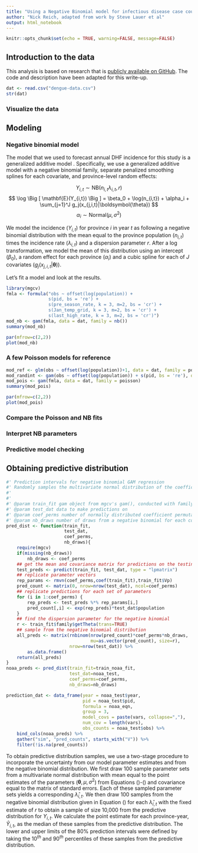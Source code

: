 ```yaml
---
title: "Using a Negative Binomial model for infectious disease case counts"
author: "Nick Reich, adapted from work by Steve Lauer et al"
output: html_notebook
---
```


```r
knitr::opts_chunk$set(echo = TRUE, warning=FALSE, message=FALSE)
```

## Introduction to the data

This analysis is based on research that is [publicly available on GitHub](https://github.com/reichlab/annual-predictions-paper). The code and description have been adapted for this write-up.


```r
dat <- read.csv("dengue-data.csv")
str(dat)
```

### Visualize the data

## Modeling

### Negative binomial model

The model that we used to forecast annual DHF incidence for this study is a generalized additive model \cite{Hastie2009}.
Specifically, we use a generalized additive model with a negative binomial family, separate penalized smoothing splines for each covariate, and province-level random effects:

$$    Y_{i,t} \sim \text{NB}(n_{i,t}\lambda_{i,t}, r) $$
$$    \log \Big [ \mathbf{E}(Y_{i,t}) \Big ] = \beta_0 + \log(n_{i,t}) + \alpha_i + \sum_{j=1}^J g_j(x_{j,i,t}|\boldsymbol{\theta}) $$
$$     \alpha_i \sim \text{Normal}(\mu, \sigma^2) $$

\noindent We model the incidence ($Y_{i,t}$) for province $i$ in year $t$ as following a negative binomial distribution with the mean equal to the province population ($n_{i,t}$) times the incidence rate ($\lambda_{i,t}$) and a dispersion parameter $r$.
After a log transformation, we model the mean of this distribution using an intercept ($\beta_0$), a random effect for each province ($\alpha_i$) and a cubic spline for each of $J$ covariates ($g_j(x_{j,i,t}|\boldsymbol{\theta})$).

Let's fit a model and look at the results.
```r
library(mgcv)
fmla <- formula("obs ~ offset(log(population)) + 
                s(pid, bs = 're') + 
                s(pre_season_rate, k = 3, m=2, bs = 'cr') +
                s(Jan_temp_grid, k = 3, m=2, bs = 'cr') +
                s(last_high_rate, k = 3, m=2, bs = 'cr')")
mod_nb <- gam(fmla, data = dat, family = nb())
summary(mod_nb)
```

```r
par(mfrow=c(2,2))
plot(mod_nb)
```

### A few Poisson models for reference
```r
mod_ref <- glm(obs ~ offset(log(population))+1, data = dat, family = poisson)
mod_randint <- gam(obs ~ offset(log(population)) + s(pid, bs = 're'), data = dat, family = poisson)
mod_pois <- gam(fmla, data = dat, family = poisson)
summary(mod_pois)
```

```r
par(mfrow=c(2,2))
plot(mod_pois)
```

### Compare the Poisson and NB fits

### Interpret NB parameters

### Predictive model checking

## Obtaining predictive distribution

```r
#' Prediction intervals for negative binomial GAM regression
#' Randomly samples the multivariate normal distribution of the coefficient parameters and draws from a negative binomial distribution to create prediction intervals for a GAM spline of the negative binomial family.
#'
#'
#' @param train_fit gam object from mgcv's gam(), conducted with family = nb()
#' @param test_dat data to make predictions on
#' @param coef_perms number of normally distributed coefficient permutations
#' @param nb_draws number of draws from a negative binomial for each coefficient permutation
pred_dist <- function(train_fit,
                      test_dat,
                      coef_perms,
                      nb_draws){
    require(mgcv)
    if(missing(nb_draws))
        nb_draws <- coef_perms
    ## get the mean and covariance matrix for predictions on the testing data
    test_preds <- predict(train_fit, test_dat, type = "lpmatrix")
    ## replicate parameter vectors
    rep_params <- rmvn(coef_perms,coef(train_fit),train_fit$Vp)
    pred_count <- matrix(0, nrow=nrow(test_dat), ncol=coef_perms)
    ## replicate predictions for each set of parameters
    for (i in 1:coef_perms) {
        rep_preds <- test_preds %*% rep_params[i,]
        pred_count[,i] <- exp(rep_preds)*test_dat$population
    }
    ## find the dispersion parameter for the negative binomial
    r <- train_fit$family$getTheta(trans=TRUE)
    ## sample from the negative binomial distribution
    all_preds <- matrix(rnbinom(nrow(pred_count)*coef_perms*nb_draws,
                                mu=as.vector(pred_count), size=r),
                        nrow=nrow(test_dat)) %>%
        as.data.frame()
    return(all_preds)
}
noaa_preds <- pred_dist(train_fit=train_noaa_fit,
                        test_dat=noaa_test,
                        coef_perms=coef_perms,
                        nb_draws=nb_draws)

prediction_dat <- data_frame(year = noaa_test$year,
                             pid = noaa_test$pid,
                             formula = noaa_eqn,
                             group = 3,
                             model_covs = paste(vars, collapse=","),
                             num_cov = length(vars),
                             obs_counts = noaa_test$obs) %>%
    bind_cols(noaa_preds) %>%
    gather("sim", "pred_counts", starts_with("V")) %>%
    filter(!is.na(pred_counts))


```

To obtain predictive distribution samples, we use a two-stage procedure to incorporate the uncertainty from our model parameter estimates and from the negative binomial distribution.
We first draw 100 sample parameter sets from a multivariate normal distribution with mean equal to the point estimates of the parameters ($\boldsymbol{\theta}, \mu, \sigma^2$) from Equations (\ref{eqn:regression})-(\ref{eqn:RE}) and covariance equal to the matrix of standard errors.
Each of these sampled parameter sets yields a corresponding $\widehat{\lambda}_{i,t}$.
We then draw 100 samples from the negative binomial distribution given in Equation (\ref{eqn:NB}) for each $\widehat{\lambda}_{i,t}$ with the fixed estimate of $r$ to obtain a sample of size 10,000 from the predictive distribution for $Y_{i,t}$.
We calculate the point estimate for each province-year, $\widehat Y_{i,t}$, as the median of these samples from the predictive distribution.
The lower and upper limits of the 80\% prediction intervals were defined by taking the 10$^{th}$ and 90$^{th}$ percentiles of these samples from the predictive distribution.